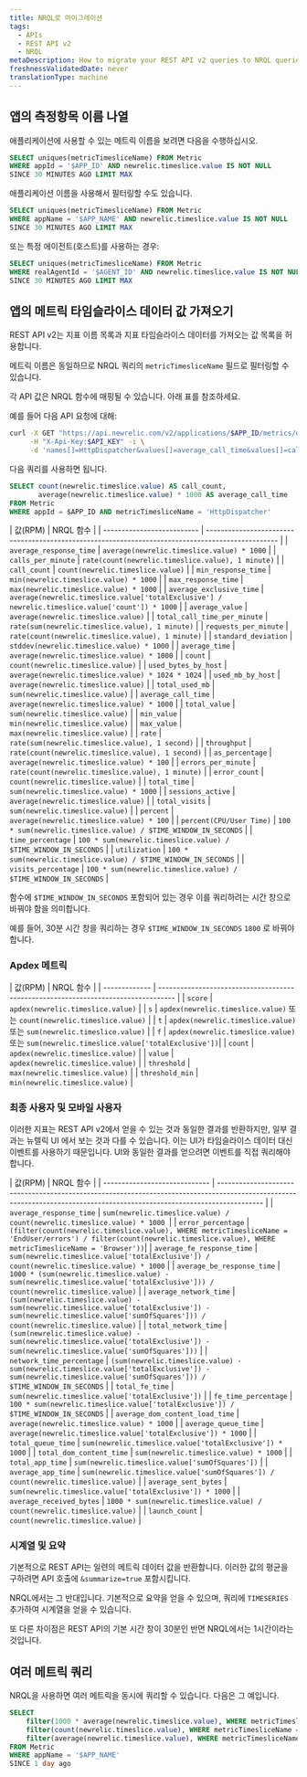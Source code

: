 ```yaml
---
title: NRQL로 마이그레이션
tags:
  - APIs
  - REST API v2
  - NRQL
metaDescription: How to migrate your REST API v2 queries to NRQL queries.
freshnessValidatedDate: never
translationType: machine
---
```


## 앱의 측정항목 이름 나열

애플리케이션에 사용할 수 있는 메트릭 이름을 보려면 다음을 수행하십시오.

```sql
SELECT uniques(metricTimesliceName) FROM Metric 
WHERE appId = '$APP_ID' AND newrelic.timeslice.value IS NOT NULL 
SINCE 30 MINUTES AGO LIMIT MAX
```

애플리케이션 이름을 사용해서 필터링할 수도 있습니다.

```sql
SELECT uniques(metricTimesliceName) FROM Metric 
WHERE appName = '$APP_NAME' AND newrelic.timeslice.value IS NOT NULL 
SINCE 30 MINUTES AGO LIMIT MAX
```

또는 특정 에이전트(호스트)를 사용하는 경우:

```sql
SELECT uniques(metricTimesliceName) FROM Metric 
WHERE realAgentId = '$AGENT_ID' AND newrelic.timeslice.value IS NOT NULL 
SINCE 30 MINUTES AGO LIMIT MAX
```

## 앱의 메트릭 타임슬라이스 데이터 값 가져오기

REST API v2는 지표 이름 목록과 지표 타임슬라이스 데이터를 가져오는 값 목록을 허용합니다.

메트릭 이름은 동일하므로 NRQL 쿼리의 `metricTimesliceName` 필드로 필터링할 수 있습니다.

각 API 값은 NRQL 함수에 매핑될 수 있습니다. 아래 표를 참조하세요.

예를 들어 다음 API 요청에 대해:

```bash
curl -X GET "https://api.newrelic.com/v2/applications/$APP_ID/metrics/data.json" \
     -H "X-Api-Key:$API_KEY" -i \
     -d 'names[]=HttpDispatcher&values[]=average_call_time&values[]=call_count'
```

다음 쿼리를 사용하면 됩니다.

```sql
SELECT count(newrelic.timeslice.value) AS call_count, 
       average(newrelic.timeslice.value) * 1000 AS average_call_time
FROM Metric
WHERE appId = $APP_ID AND metricTimesliceName = 'HttpDispatcher'
```

| 값(RPM) | NRQL 함수 | | -------------------------- | ------------------------------------------------------------------------------------------------- | | `average_response_time` | `average(newrelic.timeslice.value) * 1000` | | `calls_per_minute` | `rate(count(newrelic.timeslice.value), 1 minute)` | | `call_count` | `count(newrelic.timeslice.value)` | | `min_response_time` | `min(newrelic.timeslice.value) * 1000` | | `max_response_time` | `max(newrelic.timeslice.value) * 1000` | | `average_exclusive_time` | `average(newrelic.timeslice.value['totalExclusive'] / newrelic.timeslice.value['count']) * 1000` | | `average_value` | `average(newrelic.timeslice.value)` | | `total_call_time_per_minute` | `rate(sum(newrelic.timeslice.value), 1 minute)` | | `requests_per_minute` | `rate(count(newrelic.timeslice.value), 1 minute)` | | `standard_deviation` | `stddev(newrelic.timeslice.value) * 1000` | | `average_time` | `average(newrelic.timeslice.value) * 1000` | | `count` | `count(newrelic.timeslice.value)` | | `used_bytes_by_host` | `average(newrelic.timeslice.value) * 1024 * 1024` | | `used_mb_by_host` | `average(newrelic.timeslice.value)` | | `total_used_mb` | `sum(newrelic.timeslice.value)` | | `average_call_time` | `average(newrelic.timeslice.value) * 1000` | | `total_value` | `sum(newrelic.timeslice.value)` | | `min_value` | `min(newrelic.timeslice.value)` | | `max_value` | `max(newrelic.timeslice.value)` | | `rate` | `rate(sum(newrelic.timeslice.value), 1 second)` | | `throughput` | `rate(count(newrelic.timeslice.value), 1 second)` | | `as_percentage` | `average(newrelic.timeslice.value) * 100` | | `errors_per_minute` | `rate(count(newrelic.timeslice.value), 1 minute)` | | `error_count` | `count(newrelic.timeslice.value)` | | `total_time` | `sum(newrelic.timeslice.value) * 1000` | | `sessions_active` | `average(newrelic.timeslice.value)` | | `total_visits` | `sum(newrelic.timeslice.value)` | | `percent` | `average(newrelic.timeslice.value) * 100` | | `percent(CPU/User Time)` | `100 * sum(newrelic.timeslice.value) / $TIME_WINDOW_IN_SECONDS` | | `time_percentage` | `100 * sum(newrelic.timeslice.value) / $TIME_WINDOW_IN_SECONDS` | | `utilization` | `100 * sum(newrelic.timeslice.value) / $TIME_WINDOW_IN_SECONDS` | | `visits_percentage` | `100 * sum(newrelic.timeslice.value) / $TIME_WINDOW_IN_SECONDS` |

함수에 `$TIME_WINDOW_IN_SECONDS` 포함되어 있는 경우 이를 쿼리하려는 시간 창으로 바꿔야 함을 의미합니다.

예를 들어, 30분 시간 창을 쿼리하는 경우 `$TIME_WINDOW_IN_SECONDS` `1800` 로 바꿔야 합니다.

### Apdex 메트릭

| 값(RPM) | NRQL 함수 | | ------------- | ---------------------------------------------------------------------------------- | | `score` | `apdex(newrelic.timeslice.value)` | | `s` | `apdex(newrelic.timeslice.value)` 또는 `count(newrelic.timeslice.value)` | | `t` | `apdex(newrelic.timeslice.value)` 또는 `sum(newrelic.timeslice.value)` | | `f` | `apdex(newrelic.timeslice.value)` 또는 `sum(newrelic.timeslice.value['totalExclusive'])`| | `count` | `apdex(newrelic.timeslice.value)` | | `value` | `apdex(newrelic.timeslice.value)` | | `threshold` | `max(newrelic.timeslice.value)` | | `threshold_min` | `min(newrelic.timeslice.value)` |

### 최종 사용자 및 모바일 사용자

이러한 지표는 REST API v2에서 얻을 수 있는 것과 동일한 결과를 반환하지만, 일부 결과는 뉴렐릭 UI 에서 보는 것과 다를 수 있습니다. 이는 UI가 타임슬라이스 데이터 대신 이벤트를 사용하기 때문입니다. UI와 동일한 결과를 얻으려면 이벤트를 직접 쿼리해야 합니다.

| 값(RPM) | NRQL 함수 | | ----------------------------- | ------------------------------------------------------------------------------------------------------------------------------------------------------------------------ | | `average_response_time` | `sum(newrelic.timeslice.value) / count(newrelic.timeslice.value) * 1000 `| | `error_percentage` | `(filter(count(newrelic.timeslice.value), WHERE metricTimesliceName = 'EndUser/errors') / filter(count(newrelic.timeslice.value), WHERE metricTimesliceName = 'Browser'))`| | `average_fe_response_time` | `sum(newrelic.timeslice.value['totalExclusive']) / count(newrelic.timeslice.value) * 1000` | | `average_be_response_time` | `1000 * (sum(newrelic.timeslice.value) - sum(newrelic.timeslice.value['totalExclusive'])) / count(newrelic.timeslice.value)` | | `average_network_time` | `(sum(newrelic.timeslice.value) - sum(newrelic.timeslice.value['totalExclusive']) - sum(newrelic.timeslice.value['sumOfSquares'])) / count(newrelic.timeslice.value)` | | `total_network_time` | `(sum(newrelic.timeslice.value) - sum(newrelic.timeslice.value['totalExclusive']) - sum(newrelic.timeslice.value['sumOfSquares']))` | | `network_time_percentage` | `(sum(newrelic.timeslice.value) - sum(newrelic.timeslice.value['totalExclusive']) - sum(newrelic.timeslice.value['sumOfSquares'])) / $TIME_WINDOW_IN_SECONDS` | | `total_fe_time` | `sum(newrelic.timeslice.value['totalExclusive'])` | | `fe_time_percentage` | `100 * sum(newrelic.timeslice.value['totalExclusive']) / $TIME_WINDOW_IN_SECONDS` | | `average_dom_content_load_time` | `average(newrelic.timeslice.value) * 1000` | | `average_queue_time` | `average(newrelic.timeslice.value['totalExclusive']) * 1000` | | `total_queue_time` | `sum(newrelic.timeslice.value['totalExclusive']) * 1000` | | `total_dom_content_time` | `sum(newrelic.timeslice.value) * 1000` | | `total_app_time` | `sum(newrelic.timeslice.value['sumOfSquares'])` | | `average_app_time` | `sum(newrelic.timeslice.value['sumOfSquares']) / count(newrelic.timeslice.value)` | | `average_sent_bytes` | `sum(newrelic.timeslice.value['totalExclusive']) * 1000` | | `average_received_bytes` | `1000 * sum(newrelic.timeslice.value) / count(newrelic.timeslice.value)` | | `launch_count` | `count(newrelic.timeslice.value)` |

### 시계열 및 요약

기본적으로 REST API는 일련의 메트릭 데이터 값을 반환합니다. 이러한 값의 평균을 구하려면 API 호출에 `&summarize=true` 포함시킵니다.

NRQL에서는 그 반대입니다. 기본적으로 요약을 얻을 수 있으며, 쿼리에 `TIMESERIES` 추가하여 시계열을 얻을 수 있습니다.

또 다른 차이점은 REST API의 기본 시간 창이 30분인 반면 NRQL에서는 1시간이라는 것입니다.

## 여러 메트릭 쿼리

NRQL을 사용하면 여러 메트릭을 동시에 쿼리할 수 있습니다. 다음은 그 예입니다.

```sql
SELECT
    filter(1000 * average(newrelic.timeslice.value), WHERE metricTimesliceName = 'HttpDispatcher') AS average_response_time,
    filter(count(newrelic.timeslice.value), WHERE metricTimesliceName = 'Errors/all') AS error_count,
    filter(average(newrelic.timeslice.value), WHERE metricTimesliceName = 'Memory/Heap/Max') AS used_mb_by_host
FROM Metric
WHERE appName = '$APP_NAME'
SINCE 1 day ago
```